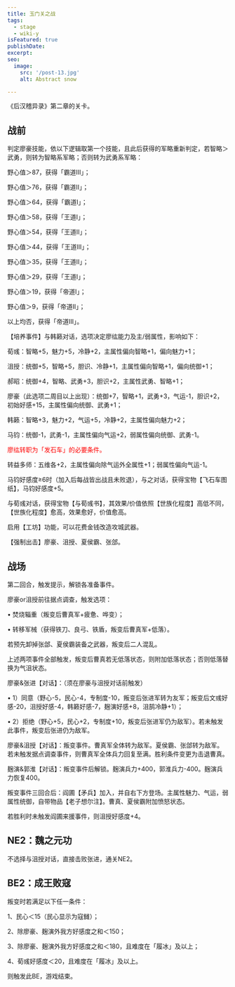 ```yaml
---
title: 玉门关之战
tags:
  - stage
  - wiki-y
isFeatured: true
publishDate: 
excerpt: 
seo:
  image:
    src: '/post-13.jpg'
    alt: Abstract snow

---
```



《后汉稽异录》第二章的关卡。

<h2  class='section-title'>战前</h2>

判定廖豪技能，依以下逻辑取第一个技能，且此后获得的军略重新判定，若智略＞武勇，则转为智略系军略；否则转为武勇系军略：

野心值＞87，获得「霸道Ⅲ」；

野心值＞76，获得「霸道Ⅱ」；

野心值＞64，获得「霸道Ⅰ」；

野心值＞58，获得「王道Ⅰ」；

野心值＞54，获得「王道Ⅱ」；

野心值＞44，获得「王道Ⅲ」；

野心值＞35，获得「王道Ⅱ」；

野心值＞29，获得「王道Ⅰ」；

野心值＞19，获得「帝道Ⅰ」；

野心值＞9，获得「帝道Ⅱ」；

以上均否，获得「帝道Ⅲ」。



【培养事件】与韩籁对话，选项决定廖纮能力及主/弱属性，影响如下：

荀彧：智略+5，魅力+5，冷静+2，主属性偏向智略+1，偏向魅力+1；

沮授：统御+5，智略+5，胆识、冷静+1，主属性偏向智略+1，偏向统御+1；

郝昭：统御+4，智略、武勇+3，胆识+2，主属性武勇、智略+1；

廖豪（此选项二周目以上出现）：统御+7，智略+1，武勇+3，气运-1，胆识+2，初始好感+15，主属性偏向统御、武勇+1；

韩籁：智略+3，魅力+2，气运+5，冷静+2，主属性偏向魅力+2；

马钧：统御-1，武勇-1，主属性偏向气运+2，弱属性偏向统御、武勇-1。

<font color='red'>廖纮转职为「发石车」的必要条件。</font><p></p>

转益多师：五维各+2，主属性偏向除气运外全属性+1；弱属性偏向气运-1。



马钧好感度≥6时（加入后每战皆出战且未败退），与之对话，获得宝物【飞石车图纸】，马钧好感度+5。

与荀彧对话，获得宝物【与荀彧书】，其效果/价值依照【世族化程度】高低不同，【世族化程度】愈高，效果愈好，价值愈高。

启用【工坊】功能，可以花费金钱改造攻城武器。

 

【强制出击】廖豪、沮授、夏侯霸、张郃。

<h2  class='section-title'>战场</h2>

第二回合，触发提示，解锁各准备事件。

廖豪or沮授前往据点调查，触发选项：

•	焚烧辎重（叛变后曹真军+疲惫、哗变）；

•	转移军械（获得铁刀、良弓、铁盾，叛变后曹真军+低落）。

若预先卸掉张郃、夏侯霸装备之武器，叛变后二人混乱。

上述两项事件全部触发，叛变后曹真若无低落状态，则附加低落状态；否则低落替换为气沮状态。

廖豪&张进【对话】：（须在廖豪与沮授对话前触发）

•	1）同意（野心-5，民心-4，专制度-10，叛变后张进军转为友军；叛变后文彧好感-20，沮授好感-4，韩籁好感-7，麹演好感+8，沮鹄冷静+1）；

•	2）拒绝（野心+5，民心+2，专制度+10，叛变后张进军仍为敌军）。若未触发此事件，叛变后张进仍为敌军。

廖豪&沮授【对话】：叛变事件。曹真军全体转为敌军。夏侯霸、张郃转为敌军。若未触发据点调查事件，则曹真军全体兵力回复至满。胜利条件变更为击退曹真。

麹演&郭淮【对话】：叛变事件后解锁。麹演兵力+400，郭淮兵力-400。麹演兵力恢复400。

叛变事件三回合后：阎圃【矛兵】加入，并自右下方登场。主属性魅力、气运，弱属性统御，自带物品【老子想尔注】。曹真、夏侯霸附加愤怒状态。

若胜利时未触发阎圃来援事件，则沮授好感度+4。

<h2  class='section-title'>NE2：魏之元功</h2>

不选择与沮授对话，直接击败张进，通关NE2。

<h2  class='section-title'>BE2：成王败寇</h2>

叛变时若满足以下任一条件：

1、民心＜15（民心显示为寇雠）；

2、除廖豪、麹演外我方好感度之和＜150；

3、除廖豪、麹演外我方好感度之和＜180，且难度在「履冰」及以上；

4、荀彧好感度＜20，且难度在「履冰」及以上。

则触发此BE，游戏结束。
